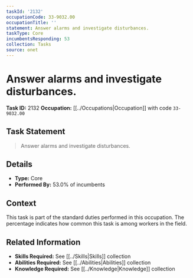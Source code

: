 ```yaml
---
taskId: '2132'
occupationCode: 33-9032.00
occupationTitle: ''
statement: Answer alarms and investigate disturbances.
taskType: Core
incumbentsResponding: 53
collection: Tasks
source: onet
---
```

# Answer alarms and investigate disturbances.

**Task ID:** 2132
**Occupation:** [[../Occupations|Occupation]] with code `33-9032.00`

## Task Statement

> Answer alarms and investigate disturbances.

## Details

- **Type:** Core
- **Performed By:** 53.0% of incumbents

## Context

This task is part of the standard duties performed in this occupation. The percentage indicates how common this task is among workers in the field.

## Related Information

- **Skills Required:** See [[../Skills|Skills]] collection
- **Abilities Required:** See [[../Abilities|Abilities]] collection
- **Knowledge Required:** See [[../Knowledge|Knowledge]] collection
